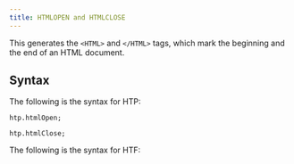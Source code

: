 ```yaml
---
title: HTMLOPEN and HTMLCLOSE
---
```


This generates the `<HTML>` and `</HTML>` tags, which mark the beginning and the end of an HTML document.

## Syntax

The following is the syntax for HTP:
```
htp.htmlOpen;

htp.htmlClose;
```

The following is the syntax for HTF:
```

```
